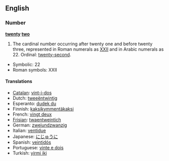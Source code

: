 ==English==

===Number===
'''[[twenty]] [[two]]'''

# The cardinal number occurring after twenty one and before twenty three, represented in Roman numerals as [[XXII]] and in Arabic numerals as 22.  Ordinal: [[twenty-second]].
*Symbolic: 22
*Roman symbols: XXII

====Translations====
*[[Catalan]]: [[vint-i-dos]]
*Dutch: [[tweeëntwintig]] {{f}}
*Esperanto: [[dudek du]]
*Finnish: [[kaksikymmentäkaksi]]
*French: [[vingt deux]] {{m}}
*[[Frisian]]: [[twaentweintich]]
*German: [[zweiundzwanzig]] {{f}}
*Italian: [[ventidue]]
*Japanese: [[にじゅうに]]
*Spanish: [[veintidós]]
*Portuguese: [[vinte e dois]]
*Turkish: [[yirmi iki]]